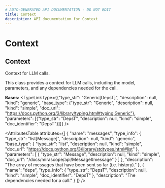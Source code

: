 ```yaml
---
# AUTO-GENERATED API DOCUMENTATION - DO NOT EDIT
title: Context
description: API documentation for Context
---
```


# Context

## <ApiType type="Class" path="Context" symbolName="Context" /> Context

Context for LLM calls.

This class provides a context for LLM calls, including the model,
parameters, and any dependencies needed for the call.

**Bases:** 
<TypeLink type={{"type_str": "Generic[DepsT]", "description": null, "kind": "generic", "base_type": {"type_str": "Generic", "description": null, "kind": "simple", "doc_url": "https://docs.python.org/3/library/typing.html#typing.Generic"}, "parameters": [{"type_str": "DepsT", "description": null, "kind": "simple", "doc_identifier": "DepsT"}]}} />

<AttributesTable
  attributes={[
  {
    "name": "messages",
    "type_info": {
      "type_str": "list[Message]",
      "description": null,
      "kind": "generic",
      "base_type": {
        "type_str": "list",
        "description": null,
        "kind": "simple",
        "doc_url": "https://docs.python.org/3/library/stdtypes.html#list"
      },
      "parameters": [
        {
          "type_str": "Message",
          "description": null,
          "kind": "simple",
          "doc_url": "/docs/mirascope/api/Message#message"
        }
      ]
    },
    "description": "The array of messages that have been sent so far (i.e. history)."
  },
  {
    "name": "deps",
    "type_info": {
      "type_str": "DepsT",
      "description": null,
      "kind": "simple",
      "doc_identifier": "DepsT"
    },
    "description": "The dependencies needed for a call."
  }
]}
/>

